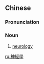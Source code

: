 {{also|神经学}}
==Chinese==
{{zh-forms|s=神经学|type=21}}

===Pronunciation===
{{zh-pron
|m=shénjīngxué
|cat=n
}}

===Noun===
{{zh-noun}}

# [[neurology]]

{{zh-cat|Neurology}}

[[ru:神經學]]